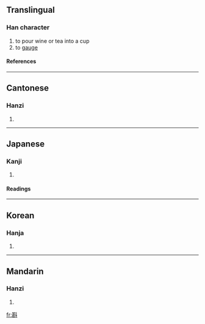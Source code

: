 ==Translingual==
===Han character===
{{Han char|rn=68|rad=斗|as=09|sn=13|four=4470<sub>0</sub>|canj=廿女卜十 (TVYJ)}}
# to pour wine or tea into a cup
# to [[gauge]]
====References====
{{Han ref|kx=0478.190|dkj=13517|dj=0837.070|hdz=32255.020|uh=659F|ud=26015|bh=B772|bd=46962}}
----
==Cantonese==
===Hanzi===
{{yue-hanzi|jyut=|y=jam1}}
# {{defn|Cantonese}}
----
==Japanese==
===Kanji===
{{ja-kanji|grade=|rs=斗09}}
# {{defn|Japanese}} 
====Readings====
{{ja-readings|on=[[しん]] (shin)|kun=[[くむ]] (kumu), [[くみかわす]] (kumikawasu)}}
----
==Korean==
===Hanja===
{{ko-hanja|hangeul=짐|eumhun=|rv=jim|mr=chim|y=cim}}
# {{defn|Korean}}
----
==Mandarin==
===Hanzi===
{{cmn-hanzi|pin=[[zhēn]] ([[zhen1]])|wg=chen<sup>1</sup>}}
# {{defn|Mandarin}}

[[fr:斟]]